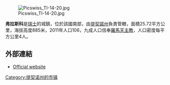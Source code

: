 [[Image:Picswiss_TI-14-20.jpg|right]]

'''弗拉斯科'''是[[瑞士|瑞士]]的城鎮，位於該國南部，由[[提契諾州|提契諾州]]負責管轄，面積25.72平方公里，海拔高度885米，2011年人口106，九成人口信奉[[羅馬天主教|羅馬天主教]]，人口密度每平方公里4人。

==外部連結==
* [https://web.archive.org/web/20061112130736/http://www.frasco.ch/  Official website] {{it icon}}

{{Authority control}}
{{Switzerland-geo-stub}}
[[Category:提契诺州的市镇|Category:提契诺州的市镇]]